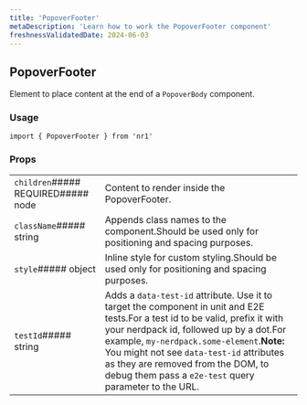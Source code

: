 ```yaml
---
title: 'PopoverFooter'
metaDescription: 'Learn how to work the PopoverFooter component'
freshnessValidatedDate: 2024-06-03
---
```

## PopoverFooter

Element to place content at the end of a `PopoverBody` component.

### Usage

```
import { PopoverFooter } from 'nr1'
```



### Props

|                                    |                                                                                                                                                                                                                                                                                                                                                                    |
| ---------------------------------- | ------------------------------------------------------------------------------------------------------------------------------------------------------------------------------------------------------------------------------------------------------------------------------------------------------------------------------------------------------------------ |
| `children`##### REQUIRED##### node | Content to render inside the PopoverFooter.                                                                                                                                                                                                                                                                                                                        |
| `className`##### string            | Appends class names to the component.Should be used only for positioning and spacing purposes.                                                                                                                                                                                                                                                                     |
| `style`##### object                | Inline style for custom styling.Should be used only for positioning and spacing purposes.                                                                                                                                                                                                                                                                          |
| `testId`##### string               | Adds a `data-test-id` attribute. Use it to target the component in unit and E2E tests.For a test id to be valid, prefix it with your nerdpack id, followed up by a dot.For example, `my-nerdpack.some-element`.**Note:** You might not see `data-test-id` attributes as they are removed from the DOM, to debug them pass a `e2e-test` query parameter to the URL. |